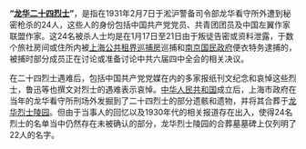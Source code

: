 '''“[[龙华二十四烈士|龙华二十四烈士]]”'''，是指在1931年2月7日于淞沪警备司令部龙华看守所外遭到秘密枪杀的24人，这些人的身份包括中国共产党党员、共青团团员及中国左翼作家联盟作家。这24名被杀人士均是在1月17日至21日由于叛徒告密或资料泄露，于数个旅社房间或住所内被[[上海公共租界巡捕房|上海公共租界巡捕房]]巡捕和[[南京国民政府|南京国民政府]]便衣特务逮捕的，被捕时部分成员正在讨论或准备讨论中共六届四中全会的相关决议。

在二十四烈士遇难后，包括中国共产党党媒在内的多家报纸刊文纪念和哀悼这些烈士，鲁迅等也撰文对烈士的遇难表示哀悼。[[中华人民共和国|中华人民共和国]]成立后，上海市政府在当年的龙华看守所刑场外发掘到了二十四烈士的部分遗骸和遗物，并将其合葬于[[龙华烈士陵园|龙华烈士陵园]]。但由于当事人的回忆以及1930年代的相关报道存在出入，使得24名烈士的名单当中仍然存在未被确认的部分，龙华烈士陵园的合葬墓墓碑上仅列明了22人的名字。